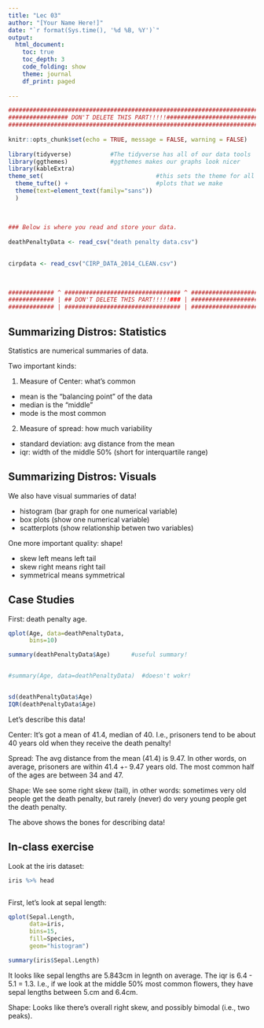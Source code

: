 ```yaml
---
title: "Lec 03"
author: "[Your Name Here!]"
date: "`r format(Sys.time(), '%d %B, %Y')`"
output: 
  html_document:
    toc: true
    toc_depth: 3
    code_folding: show
    theme: journal
    df_print: paged
  
---
```


```r
###########################################################################
################# DON'T DELETE THIS PART!!!!!##############################
###########################################################################
                                                                          #
knitr::opts_chunk$set(echo = TRUE, message = FALSE, warning = FALSE)      #
                                                                          #
library(tidyverse)           #The tidyverse has all of our data tools     #
library(ggthemes)            #ggthemes makes our graphs look nicer        #
library(kableExtra)                                                                          # 
theme_set(                                #this sets the theme for all    #
  theme_tufte() +                         #plots that we make             #
  theme(text=element_text(family="sans"))                                 #
  )                                                                       #
                                                                          #
                                                                          #
                                                                          #
### Below is where you read and store your data.                          #
                                                                          #
deathPenaltyData <- read_csv("death penalty data.csv")
                                                       

cirpdata <- read_csv("CIRP_DATA_2014_CLEAN.csv")                          #
                                                                          

                                                                          #
############# ^ ################################# ^ #######################
############# | ## DON'T DELETE THIS PART!!!!!### | #######################
############# | ################################# | #######################
```

## Summarizing Distros: Statistics

Statistics are numerical summaries of data.

Two important kinds:

1) Measure of Center: what's common
- mean is the "balancing point" of the data
- median is the "middle"
- mode is the most common

2) Measure of spread: how much variability
- standard deviation: avg distance from the mean
- iqr: width of the middle 50% (short for interquartile range)

## Summarizing Distros: Visuals

We also have visual summaries of data! 

- histogram (bar graph for one numerical variable)
- box plots (show one numerical variable)
- scatterplots (show relationship betwen two variables)

One more important quality:  shape!

- skew left means left tail
- skew right means right tail
- symmetrical means symmetrical



## Case Studies

First:  death penalty age.

```r

qplot(Age, data=deathPenaltyData,
      bins=10)

summary(deathPenaltyData$Age)      #useful summary!


#summary(Age, data=deathPenaltyData)  #doesn't wokr!


sd(deathPenaltyData$Age)
IQR(deathPenaltyData$Age)

```

Let's describe this data!

Center:  It's got a mean of 41.4, median of 40.  I.e., prisoners tend to be about 40 years old when they receive the death penalty!

Spread:  The avg distance from the mean (41.4) is 9.47.  In other words, on average, prisoners are within 41.4 +- 9.47 years old.  The most common half of the ages are between 34 and 47.

Shape: We see some right skew (tail), in other words: sometimes very old people get the death penalty, but rarely (never) do very young people get the death penalty.


The above shows the bones for describing data!

## In-class exercise


Look at the iris dataset:

```r
iris %>% head 



```


First, let's look at sepal length:

```r
qplot(Sepal.Length,
      data=iris,
      bins=15,
      fill=Species,
      geom="histogram")

summary(iris$Sepal.Length) 


```

It looks like sepal lengths are 5.843cm in legnth on average.  The iqr is 6.4 - 5.1 = 1.3.  I.e., if we look at the middle 50% most common flowers, they have sepal lengths between 5.cm and 6.4cm.

Shape:  Looks like there's overall right skew, and possibly bimodal (i.e., two peaks).  




